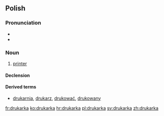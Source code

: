 ==Polish==

===Pronunciation===
*{{audio|Pl-drukarka.ogg|audio}}
* {{IPA|[druˈkarka]|lang=pl}}

===Noun===
{{infl|pl|noun|g=f}}

# {{computing|lang=pl}} [[printer]]

====Declension====
{{pl-decl-noun-ka|drukar}}

====Derived terms====
*[[drukarnia]], [[drukarz]], [[drukować]], [[drukowany]]

[[fr:drukarka]]
[[ko:drukarka]]
[[hr:drukarka]]
[[pl:drukarka]]
[[sv:drukarka]]
[[zh:drukarka]]